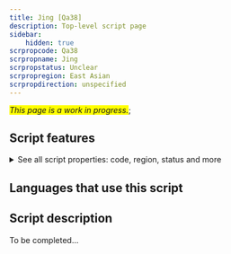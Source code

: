 ```yaml
---
title: Jing [Qa38]
description: Top-level script page
sidebar:
    hidden: true
scrpropcode: Qa38
scrpropname: Jing
scrpropstatus: Unclear
scrpropregion: East Asian
scrpropdirection: unspecified
---
```


<span style='background-color:yellow'>_This page is a work in progress._</span>;


## Script features

<details>
<summary> See all script properties: code, region, status and more</summary>
<ScriptInfo />
</details>

## Languages that use this script

<WsList script='Qa38' wsMax='5' />

## Script description

To be completed...

